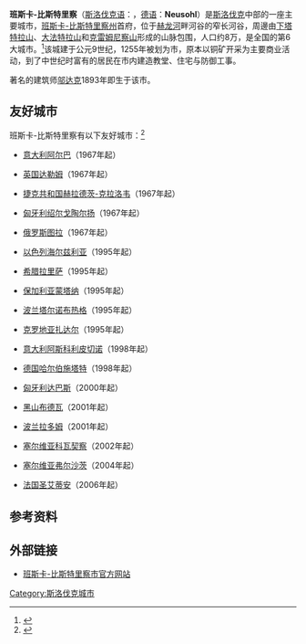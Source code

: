 {{城市|
城市名称=班斯卡-比斯特里察|
外文名称={{lang|sk|Banská Bystrica}}|
代表图像=Banska Bystrica SNP Square.jpg|
国家=斯洛伐克|
区=班斯卡-比斯特里察州|
南北=北|纬度=48|纬分=40|纬秒=|
东西=东|经度=19|经分=12|经秒=|
海拔=362|
面积=103.37|
官方语言=[[斯洛伐克语|斯洛伐克语]]|
人口=80,730|
人口密度=781|
统计时间=2006年12月31日|
建城时间=公元9世纪|
建城时名称=|
市长=伊万·萨克托尔|
时区=[[欧洲东部时间|欧洲东部时间]]|
郵政編碼=97401|
電話編碼=+421-48|
地图档名=Map slovakia banska bystrica.png|
大小=270px|
网址=	www.banskabystrica.sk|
}}
'''班斯卡-比斯特里察'''（[[斯洛伐克语|斯洛伐克语]]：'''{{lang|sk|Banská Bystrica}}'''，[[德语|德语]]：'''Neusohl'''）是[[斯洛伐克|斯洛伐克]]中部的一座主要城市，[[班斯卡-比斯特里察州|班斯卡-比斯特里察州]]首府，位于[[赫龙河|赫龙河]]畔河谷的窄长河谷，周邊由[[下塔特拉山|下塔特拉山]]、[[大法特拉山|大法特拉山]]和[[克雷姆尼察山|克雷姆尼察山]]形成的山脉包围，人口约8万，是全国的第6大城市。<ref name='urbanaudit'>{{cite web|url=http://www.urbanaudit.org/CityProfiles.aspx |title=Urban Audit |accessdate=2007-12-14 |deadurl=yes |archiveurl=https://web.archive.org/web/20071217141925/http://www.urbanaudit.org/CityProfiles.aspx |archivedate=2007-12-17 }}</ref>该城建于公元9世纪，1255年被划为市，原本以铜矿开采为主要商业活动，到了中世纪时富有的居民在市内建造教堂、住宅与防御工事。

著名的建筑师[[邬达克|邬达克]]1893年即生于该市。

== 友好城市 ==
班斯卡-比斯特里察有以下友好城市：<ref name='sister'> {{cite web|url=http://eng.banskabystrica.sk/main.php?id_kat_for_menu=2367&firmy_slovenska_flag=0 |title=Banská Bystrica Sister Cities |accessdate=2007-09-01 |deadurl=yes |archiveurl=https://web.archive.org/web/20090302174200/http://eng.banskabystrica.sk/main.php?id_kat_for_menu=2367&firmy_slovenska_flag=0 |archivedate=2009-03-02 }}</ref>
* {{flagicon|Italy}} [[意大利|意大利]][[阿尔巴|阿尔巴]]（1967年起）
* {{flagicon|UK}} [[英国|英国]][[达勒姆|达勒姆]]（1967年起）
* {{flagicon|Czech Republic}} [[捷克共和国|捷克共和国]][[赫拉德茨-克拉洛韦|赫拉德茨-克拉洛韦]]（1967年起）
* {{flagicon|Hungary}} [[匈牙利|匈牙利]][[绍尔戈陶尔扬|绍尔戈陶尔扬]]（1967年起）
* {{flagicon|Russia}} [[俄罗斯|俄罗斯]][[图拉|图拉]]（1967年起）
* {{flagicon|Israel}} [[以色列|以色列]][[海尔兹利亚|海尔兹利亚]]（1995年起）
* {{flagicon|Greece}} [[希腊|希腊]][[拉里萨|拉里萨]]（1995年起）
* {{flagicon|Bulgaria}} [[保加利亚|保加利亚]][[蒙塔纳|蒙塔纳]]（1995年起）
* {{flagicon|Poland}} [[波兰|波兰]][[塔尔诺布热格|塔尔诺布热格]]（1995年起）
* {{flagicon|Croatia}} [[克罗地亚|克罗地亚]][[扎达尔|扎达尔]]（1995年起）
* {{flagicon|Italy}} [[意大利|意大利]][[阿斯科利皮切诺|阿斯科利皮切诺]]（1998年起）
* {{flagicon|Germany}} [[德国|德国]][[哈尔伯施塔特|哈尔伯施塔特]]（1998年起）
* {{flagicon|Hungary}} [[匈牙利|匈牙利]][[达巴斯|达巴斯]]（2000年起）
* {{flagicon|Montenegro}} [[黑山|黑山]][[布德瓦|布德瓦]]（2001年起）
* {{flagicon|Poland}} [[波兰|波兰]][[拉多姆|拉多姆]]（2001年起）
* {{flagicon|Serbia}} [[塞尔维亚|塞尔维亚]][[科瓦契察|科瓦契察]]（2002年起）
* {{flagicon|Serbia}} [[塞尔维亚|塞尔维亚]][[弗尔沙茨|弗尔沙茨]]（2004年起）
* {{flagicon|France}} [[法国|法国]][[圣艾蒂安|圣艾蒂安]]（2006年起）

== 参考资料 ==
{{reflist}}

== 外部链接 ==
{{commonscat|Banská Bystrica}}
* [http://eng.banskabystrica.sk/ 班斯卡-比斯特里察市官方网站] {{Wayback|url=http://eng.banskabystrica.sk/ |date=20080211223646 }}

{{Authority control}}
{{DEFAULTSORT:Banská Bystrica}}


[[Category:斯洛伐克城市|Category:斯洛伐克城市]]
